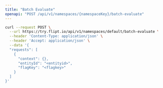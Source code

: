```yaml
---
title: "Batch Evaluate"
openapi: "POST /api/v1/namespaces/{namespaceKey}/batch-evaluate"
---
```


<RequestExample>

```bash cURL
curl --request POST \
  --url https://try.flipt.io/api/v1/namespaces/default/batch-evaluate \
  --header 'Content-Type: application/json' \
  --header 'Accept: application/json' \
  --data '{
  "requests": [
    {
      "context": {},
      "entityId": "<entityid>",
      "flagKey": "<flagkey>"
    }
  ]
}'
```

</RequestExample>

